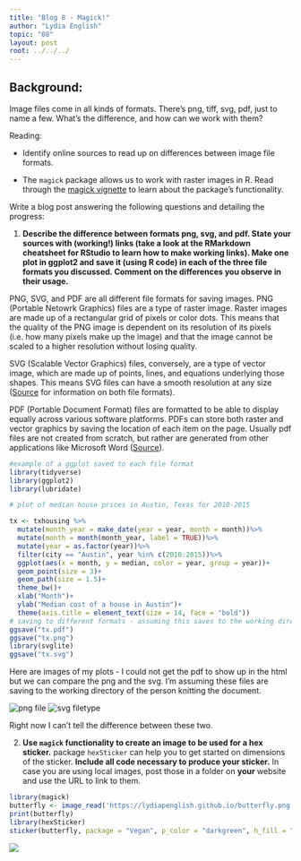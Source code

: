 ```yaml
---
title: "Blog 8 - Magick!"
author: "Lydia English"
topic: "08"
layout: post
root: ../../../
---
```


## Background:

Image files come in all kinds of formats. There's png, tiff, svg, pdf, just to name a few. What's the difference, and how can we work with them?

Reading: 

  - Identify online sources to read up on differences between image file formats. 

  - The `magick` package allows us to work with raster images in R. Read through the  [magick vignette](https://cran.r-project.org/web/packages/magick/vignettes/intro.html) to learn about the package's functionality.

Write a blog post answering the following questions and detailing the progress: 

1. **Describe the difference between formats png, svg, and pdf. State your sources with (working!) links (take a look at the RMarkdown cheatsheet for RStudio to learn how to make working links). Make one plot in ggplot2 and save it (using R code) in each of the three file formats you discussed. Comment on the differences you observe in their usage.**

  PNG, SVG, and PDF are all different file formats for saving images. PNG (Portable Netowrk Graphics) files are a type of raster image. Raster images are made up of a rectangular grid of pixels or color dots. This means that the quality of the PNG image is dependent on its resolution of its pixels (i.e. how many pixels make up the image) and that the image cannot be scaled to a higher resolution without losing quality.  
  
  SVG (Scalable Vector Graphics) files, conversely, are a type of vector image, which are made up of points, lines, and equations underlying those shapes. This means SVG files can have a smooth resolution at any size ([Source](https://guides.lib.umich.edu/c.php?g=282942&p=1885352) for information on both file formats). 
  
  PDF (Portable Document Format) files are formatted to be able to display equally across various software platforms. PDFs can store both raster and vector graphics by saving the location of each item on the page. Usually pdf files are not created from scratch, but rather are generated from other applications like Microsoft Word ([Source](https://techterms.com/definition/pdf)). 
  
```r
#example of a ggplot saved to each file format
library(tidyverse)
library(ggplot2)
library(lubridate)

# plot of median house prices in Austin, Texas for 2010-2015

tx <- txhousing %>%
  mutate(month_year = make_date(year = year, month = month))%>%
  mutate(month = month(month_year, label = TRUE))%>%
  mutate(year = as.factor(year))%>%
  filter(city == "Austin", year %in% c(2010:2015))%>%
  ggplot(aes(x = month, y = median, color = year, group = year))+
  geom_point(size = 3)+
  geom_path(size = 1.5)+
  theme_bw()+
  xlab("Month")+
  ylab("Median cost of a house in Austin")+
  theme(axis.title = element_text(size = 14, face = "bold"))
# saving to different formats - assuming this saves to the working directory and will load next
ggsave("tx.pdf")
ggsave("tx.png")
library(svglite)
ggsave("tx.svg")

```
Here are images of my plots - I could not get the pdf to show up in the html but we can compare the png and the svg. I'm assuming these files are saving to the working directory of the person knitting the document. 

![png file](tx.png)
![svg filetype ](tx.svg)

Right now I can't tell the difference between these two. 

2. **Use `magick` functionality to create an image to be used for a hex sticker.**  package `hexSticker` can help you to get started on dimensions of the sticker. **Include all code necessary to produce your sticker.** In case you are using local images, post those in a folder on **your** website and use the URL to link to them.

```r
library(magick)
butterfly <- image_read('https://lydiapenglish.github.io/butterfly.png')
print(butterfly)
library(hexSticker)
sticker(butterfly, package = "Vegan", p_color = "darkgreen", h_fill = "white", s_width = 1.2, s_height = 1, s_x = 1, s_y = 0.9, p_x = 1, p_y = 1.65, p_size = 16)
```

![](Vegan.png)
